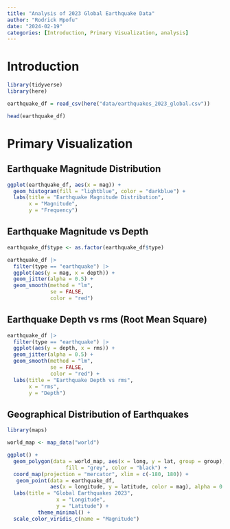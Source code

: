 ```yaml
---
title: "Analysis of 2023 Global Earthquake Data"
author: "Rodrick Mpofu"
date: "2024-02-19"
categories: [Introduction, Primary Visualization, analysis]
---
```


# Introduction


```r

library(tidyverse)
library(here)

earthquake_df = read_csv(here("data/earthquakes_2023_global.csv"))

head(earthquake_df)

```


# Primary Visualization

## Earthquake Magnitude Distribution

```r

ggplot(earthquake_df, aes(x = mag)) +
  geom_histogram(fill = "lightblue", color = "darkblue") +
  labs(title = "Earthquake Magnitude Distribution",
       x = "Magnitude",
       y = "Frequency")

```


## Earthquake Magnitude vs Depth

```r
earthquake_df$type <- as.factor(earthquake_df$type)
```


```r

earthquake_df |> 
  filter(type == "earthquake") |> 
  ggplot(aes(y = mag, x = depth)) +
  geom_jitter(alpha = 0.5) +
  geom_smooth(method = "lm", 
              se = FALSE, 
              color = "red")
```


## Earthquake Depth vs rms (Root Mean Square)

```r

earthquake_df |> 
  filter(type == "earthquake") |> 
  ggplot(aes(y = depth, x = rms)) +
  geom_jitter(alpha = 0.5) +
  geom_smooth(method = "lm", 
              se = FALSE, 
              color = "red") +
  labs(title = "Earthquake Depth vs rms",
       x = "rms",
       y = "Depth")

```

## Geographical Distribution of Earthquakes

```r
library(maps)

world_map <- map_data("world")

ggplot() +
  geom_polygon(data = world_map, aes(x = long, y = lat, group = group),
                   fill = "grey", color = "black") +
  coord_map(projection = "mercator", xlim = c(-180, 180)) +
   geom_point(data = earthquake_df, 
              aes(x = longitude, y = latitude, color = mag), alpha = 0.6) +
  labs(title = "Global Earthquakes 2023",
                x = "Longitude",
                y = "Latitude") +
          theme_minimal() +
  scale_color_viridis_c(name = "Magnitude")

```
